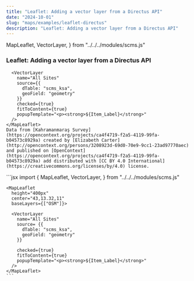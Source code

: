 ```yaml
---
title: "Leaflet: Adding a vector layer from a Directus API"
date: "2024-10-01"
slug: "maps/examples/leaflet-directus"
description: "Leaflet: Adding a vector layer from a Directus API"
---
```


  MapLeaflet,
  VectorLayer,
} from "../../../modules/scms.js"


### Leaflet: Adding a vector layer from a Directus API

<div className="row mt-3 mb-5 border-top border-bottom py-3">
  <div className="col-6">
    <MapLeaflet
      height="400px"
      center="43,13.32,11"
      baseLayers={["OSM"]}>

      <VectorLayer
        name="All Sites"
        source={{
          dTable: "scms_ksa",
          geoField: "geometry"
        }}
        checked={true}
        fitToContent={true}
        popupTemplate="<p><strong>${Item_Label}</strong>"
      />
    </MapLeaflet>
    Data from [Kahramanmaraş Survey](https://opencontext.org/projects/ca4f4719-f2a5-4119-99fa-b04573c8929a) created by [Elizabeth Carter](http://opencontext.org/persons/3208923d-69d0-70e9-9cc1-23ad97770aec) and published on [OpenContext](https://opencontext.org/projects/ca4f4719-f2a5-4119-99fa-b04573c8929a) add distributed with [CC BY 4.0 International](https://creativecommons.org/licenses/by/4.0) license.
  </div>
  <div className="col-6">
    ```jsx
    import {
      MapLeaflet,
      VectorLayer,
    } from "../../../modules/scms.js"

    <MapLeaflet
      height="400px"
      center="43,13.32,11"
      baseLayers={["OSM"]}>

      <VectorLayer
        name="All Sites"
        source= {{
          dTable: "scms_ksa",
          geoField: "geometry"
        }}
        
        checked={true}
        fitToContent={true}
        popupTemplate="<p><strong>${Item_Label}</strong>"
      />
    </MapLeaflet>
    ```
  </div>
</div>